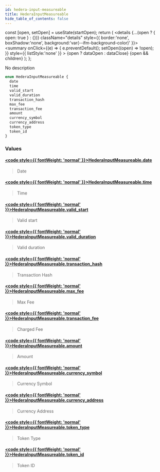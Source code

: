 ```yaml
---
id: hedera-input-measureable
title: HederaInputMeasureable
hide_table_of_contents: false
---
```







  const [open, setOpen] = useState(startOpen);
  return (
    <details {...(open ? { open: true } : {})} className="details" style={{ border:'none', boxShadow:'none', background:'var(--ifm-background-color)' }}>
      <summary
        onClick={(e) => {
          e.preventDefault();
          setOpen((open) => !open);
        }}
        style={{ listStyle:'none' }}
      >
      {open ? dataOpen : dataClose}
      </summary>
      {open && children}
    </details>
  );
};








No description


```graphql
enum HederaInputMeasureable {
  date
  time
  valid_start
  valid_duration
  transaction_hash
  max_fee
  transaction_fee
  amount
  currency_symbol
  currency_address
  token_type
  token_id
}
```




### Values

#### [<code style={{ fontWeight: 'normal' }}>HederaInputMeasureable.<b>date</b></code>](#)  
> 
> 
> Date
> 

#### [<code style={{ fontWeight: 'normal' }}>HederaInputMeasureable.<b>time</b></code>](#)  
> 
> 
> Time
> 

#### [<code style={{ fontWeight: 'normal' }}>HederaInputMeasureable.<b>valid_start</b></code>](#)  
> 
> 
> Valid start
> 

#### [<code style={{ fontWeight: 'normal' }}>HederaInputMeasureable.<b>valid_duration</b></code>](#)  
> 
> 
> Valid duration
> 

#### [<code style={{ fontWeight: 'normal' }}>HederaInputMeasureable.<b>transaction_hash</b></code>](#)  
> 
> 
> Transaction Hash
> 

#### [<code style={{ fontWeight: 'normal' }}>HederaInputMeasureable.<b>max_fee</b></code>](#)  
> 
> 
> Max Fee
> 

#### [<code style={{ fontWeight: 'normal' }}>HederaInputMeasureable.<b>transaction_fee</b></code>](#)  
> 
> 
> Charged Fee
> 

#### [<code style={{ fontWeight: 'normal' }}>HederaInputMeasureable.<b>amount</b></code>](#)  
> 
> 
> Amount
> 

#### [<code style={{ fontWeight: 'normal' }}>HederaInputMeasureable.<b>currency_symbol</b></code>](#)  
> 
> 
> Currency Symbol
> 

#### [<code style={{ fontWeight: 'normal' }}>HederaInputMeasureable.<b>currency_address</b></code>](#)  
> 
> 
> Currency Address
> 

#### [<code style={{ fontWeight: 'normal' }}>HederaInputMeasureable.<b>token_type</b></code>](#)  
> 
> 
> Token Type
> 

#### [<code style={{ fontWeight: 'normal' }}>HederaInputMeasureable.<b>token_id</b></code>](#)  
> 
> 
> Token ID
> 



